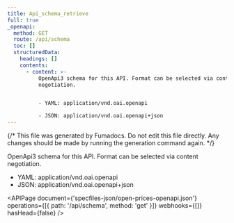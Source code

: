 ```yaml
---
title: Api_schema_retrieve
full: true
_openapi:
  method: GET
  route: /api/schema
  toc: []
  structuredData:
    headings: []
    contents:
      - content: >-
          OpenApi3 schema for this API. Format can be selected via content
          negotiation.


          - YAML: application/vnd.oai.openapi

          - JSON: application/vnd.oai.openapi+json
---
```


{/* This file was generated by Fumadocs. Do not edit this file directly. Any changes should be made by running the generation command again. */}

OpenApi3 schema for this API. Format can be selected via content negotiation.

- YAML: application/vnd.oai.openapi
- JSON: application/vnd.oai.openapi+json

<APIPage
  document={'specfiles-json/open-prices-openapi.json'}
  operations={[{ path: '/api/schema', method: 'get' }]}
  webhooks={[]}
  hasHead={false}
/>
